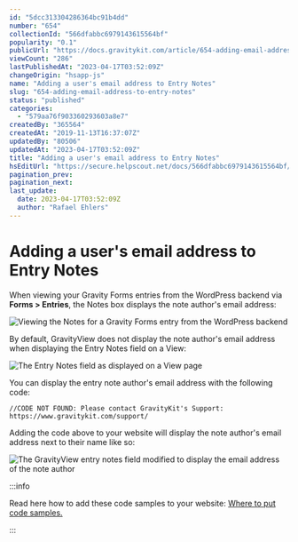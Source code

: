 ```yaml
---
id: "5dcc313304286364bc91b4dd"
number: "654"
collectionId: "566dfabbc6979143615564bf"
popularity: "0.1"
publicUrl: "https://docs.gravitykit.com/article/654-adding-email-address-to-entry-notes"
viewCount: "286"
lastPublishedAt: "2023-04-17T03:52:09Z"
changeOrigin: "hsapp-js"
name: "Adding a user's email address to Entry Notes"
slug: "654-adding-email-address-to-entry-notes"
status: "published"
categories: 
  - "579aa76f903360293603a8e7"
createdBy: "365564"
createdAt: "2019-11-13T16:37:07Z"
updatedBy: "80506"
updatedAt: "2023-04-17T03:52:09Z"
title: "Adding a user's email address to Entry Notes"
hsEditUrl: "https://secure.helpscout.net/docs/566dfabbc6979143615564bf/article/5dcc313304286364bc91b4dd"
pagination_prev: 
pagination_next: 
last_update:
  date: 2023-04-17T03:52:09Z
  author: "Rafael Ehlers"
---
```


# Adding a user's email address to Entry Notes

When viewing your Gravity Forms entries from the WordPress backend via **Forms &gt; Entries**, the Notes box displays the note author's email address:

![Viewing the Notes for a Gravity Forms entry from the WordPress backend](https://s3.amazonaws.com/helpscout.net/docs/assets/54c58489e4b051242988532c/images/5dcc3af104286364bc91b5b5/file-fSDOZOWTV8.png)

By default, GravityView does not display the note author's email address when displaying the Entry Notes field on a View:

![The Entry Notes field as displayed on a View page](https://s3.amazonaws.com/helpscout.net/docs/assets/54c58489e4b051242988532c/images/5dcc3d6e04286364bc91b5e3/file-iVMSipR4Hz.png)

You can display the entry note author's email address with the following code:

```
//CODE NOT FOUND: Please contact GravityKit's Support: https://www.gravitykit.com/support/
```

Adding the code above to your website will display the note author's email address next to their name like so:

![The GravityView entry notes field modified to display the email address of the note author](https://s3.amazonaws.com/helpscout.net/docs/assets/54c58489e4b051242988532c/images/5dcc575b04286364bc91b6da/file-wH9ijS6K0I.png)


:::info

Read here how to add these code samples to your website: [Where to put code samples.](https://docs.gravitykit.com/article/210-where-to-put-code-samples)

:::

 